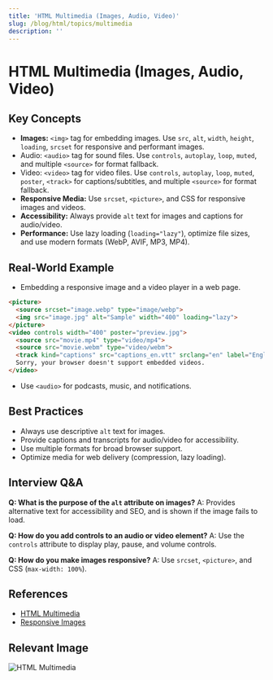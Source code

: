 ```yaml
---
title: 'HTML Multimedia (Images, Audio, Video)'
slug: /blog/html/topics/multimedia
description: ''
---
```

# HTML Multimedia (Images, Audio, Video)

## Key Concepts
- **Images:** `<img>` tag for embedding images. Use `src`, `alt`, `width`, `height`, `loading`, `srcset` for responsive and performant images.
- Audio: `<audio>` tag for sound files. Use `controls`, `autoplay`, `loop`, `muted`, and multiple `<source>` for format fallback.
- Video: `<video>` tag for video files. Use `controls`, `autoplay`, `loop`, `muted`, `poster`, `<track>` for captions/subtitles, and multiple `<source>` for format fallback.
- **Responsive Media:** Use `srcset`, `<picture>`, and CSS for responsive images and videos.
- **Accessibility:** Always provide `alt` text for images and captions for audio/video.
- **Performance:** Use lazy loading (`loading="lazy"`), optimize file sizes, and use modern formats (WebP, AVIF, MP3, MP4).

## Real-World Example
- Embedding a responsive image and a video player in a web page.
```html
<picture>
  <source srcset="image.webp" type="image/webp">
  <img src="image.jpg" alt="Sample" width="400" loading="lazy">
</picture>
<video controls width="400" poster="preview.jpg">
  <source src="movie.mp4" type="video/mp4">
  <source src="movie.webm" type="video/webm">
  <track kind="captions" src="captions_en.vtt" srclang="en" label="English">
  Sorry, your browser doesn't support embedded videos.
</video>
```
- Use `<audio>` for podcasts, music, and notifications.

## Best Practices
- Always use descriptive `alt` text for images.
- Provide captions and transcripts for audio/video for accessibility.
- Use multiple formats for broad browser support.
- Optimize media for web delivery (compression, lazy loading).

## Interview Q&A
**Q: What is the purpose of the `alt` attribute on images?**
A: Provides alternative text for accessibility and SEO, and is shown if the image fails to load.

**Q: How do you add controls to an audio or video element?**
A: Use the `controls` attribute to display play, pause, and volume controls.

**Q: How do you make images responsive?**
A: Use `srcset`, `<picture>`, and CSS (`max-width: 100%`).

## References
- [HTML Multimedia](https://developer.mozilla.org/en-US/docs/Web/HTML/Element/img)
- [Responsive Images](https://developer.mozilla.org/en-US/docs/Learn/HTML/Multimedia_and_embedding/Responsive_images)

## Relevant Image
![HTML Multimedia](https://developer.mozilla.org/en-US/docs/Web/HTML/Element/img/html-multimedia.png)
